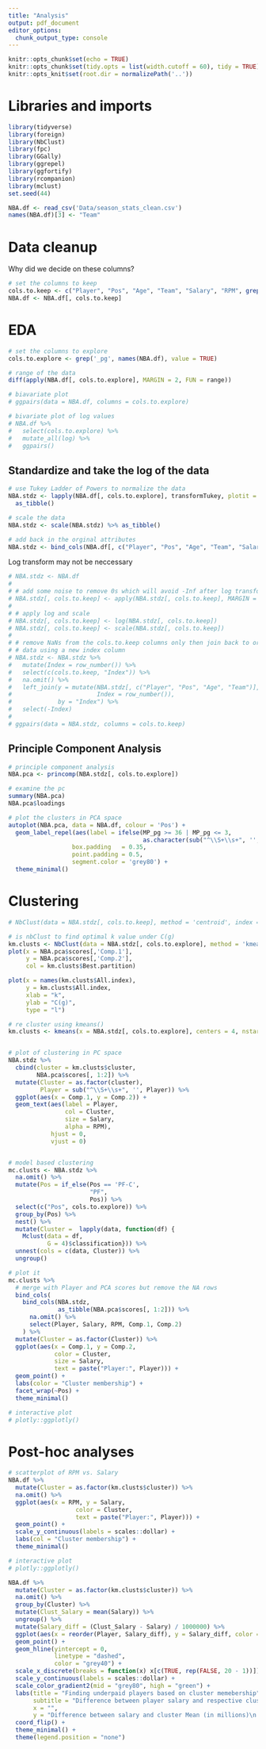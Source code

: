 ```yaml
---
title: "Analysis"
output: pdf_document
editor_options: 
  chunk_output_type: console
---
```


```r
knitr::opts_chunk$set(echo = TRUE)
knitr::opts_chunk$set(tidy.opts = list(width.cutoff = 60), tidy = TRUE)
knitr::opts_knit$set(root.dir = normalizePath('..'))
```

# Libraries and imports
```r
library(tidyverse)
library(foreign)
library(NbClust)
library(fpc)
library(GGally)
library(ggrepel)
library(ggfortify)
library(rcompanion)
library(mclust)
set.seed(44)

NBA.df <- read_csv('Data/season_stats_clean.csv')
names(NBA.df)[3] <- "Team"

```


# Data cleanup
Why did we decide on these columns?

```r
# set the columns to keep
cols.to.keep <- c("Player", "Pos", "Age", "Team", "Salary", "RPM", grep('_pg', names(NBA.df), value = TRUE))
NBA.df <- NBA.df[, cols.to.keep]
```

# EDA

```r
# set the columns to explore
cols.to.explore <- grep('_pg', names(NBA.df), value = TRUE)

# range of the data
diff(apply(NBA.df[, cols.to.explore], MARGIN = 2, FUN = range))

# biavariate plot
# ggpairs(data = NBA.df, columns = cols.to.explore)

# bivariate plot of log values
# NBA.df %>% 
#   select(cols.to.explore) %>% 
#   mutate_all(log) %>% 
#   ggpairs()
```

## Standardize and take the log of the data

```r
# use Tukey Ladder of Powers to normalize the data
NBA.stdz <- lapply(NBA.df[, cols.to.explore], transformTukey, plotit = FALSE, quiet = TRUE) %>% 
  as_tibble()

# scale the data
NBA.stdz <- scale(NBA.stdz) %>% as_tibble()

# add back in the orginal attributes
NBA.stdz <- bind_cols(NBA.df[, c("Player", "Pos", "Age", "Team", "Salary", "RPM")], NBA.stdz)

```


Log transform may not be neccessary
```r
# NBA.stdz <- NBA.df
# 
# # add some noise to remove 0s which will avoid -Inf after log transformation
# NBA.stdz[, cols.to.keep] <- apply(NBA.stdz[, cols.to.keep], MARGIN = 2, jitter, amount = 0.001)
# 
# # apply log and scale
# NBA.stdz[, cols.to.keep] <- log(NBA.stdz[, cols.to.keep])
# NBA.stdz[, cols.to.keep] <- scale(NBA.stdz[, cols.to.keep])
# 
# # remove NaNs from the cols.to.keep columns only then join back to original
# # data using a new index column
# NBA.stdz <- NBA.stdz %>% 
#   mutate(Index = row_number()) %>% 
#   select(c(cols.to.keep, "Index")) %>% 
#   na.omit() %>% 
#   left_join(y = mutate(NBA.stdz[, c("Player", "Pos", "Age", "Team")],
#                        Index = row_number()),
#             by = "Index") %>% 
#   select(-Index)
# 
# ggpairs(data = NBA.stdz, columns = cols.to.keep)
```

## Principle Component Analysis
```r
# principle component analysis
NBA.pca <- princomp(NBA.stdz[, cols.to.explore])

# examine the pc
summary(NBA.pca)
NBA.pca$loadings

# plot the clusters in PCA space
autoplot(NBA.pca, data = NBA.df, colour = 'Pos') + 
  geom_label_repel(aes(label = ifelse(MP_pg >= 36 | MP_pg <= 3, 
                                      as.character(sub("^\\S+\\s+", '', Player)), '' )),
                  box.padding   = 0.35, 
                  point.padding = 0.5,
                  segment.color = 'grey80') +
  theme_minimal()

```


# Clustering
```r
# NbClust(data = NBA.stdz[, cols.to.keep], method = 'centroid', index = 'ch')

# is nbClust to find optimal k value under C(g)
km.clusts <- NbClust(data = NBA.stdz[, cols.to.explore], method = 'kmeans', index = 'ch')
plot(x = NBA.pca$scores[,'Comp.1'],
     y = NBA.pca$scores[,'Comp.2'],
     col = km.clusts$Best.partition)

plot(x = names(km.clusts$All.index),
     y = km.clusts$All.index,
     xlab = "k",
     ylab = "C(g)",
     type = "l")

# re cluster using kmeans()
km.clusts <- kmeans(x = NBA.stdz[, cols.to.explore], centers = 4, nstart = 100)


# plot of clustering in PC space
NBA.stdz %>% 
  cbind(cluster = km.clusts$cluster,
        NBA.pca$scores[, 1:2]) %>% 
  mutate(Cluster = as.factor(cluster),
         Player = sub("^\\S+\\s+", '', Player)) %>% 
  ggplot(aes(x = Comp.1, y = Comp.2)) +
  geom_text(aes(label = Player,
                col = Cluster,
                size = Salary,
                alpha = RPM),
            hjust = 0,
            vjust = 0)


# model based clustering
mc.clusts <- NBA.stdz %>% 
  na.omit() %>% 
  mutate(Pos = if_else(Pos == 'PF-C',
                       "PF",
                       Pos)) %>% 
  select(c("Pos", cols.to.explore)) %>% 
  group_by(Pos) %>% 
  nest() %>% 
  mutate(Cluster =  lapply(data, function(df) {
    Mclust(data = df,
           G = 4)$classification})) %>% 
  unnest(cols = c(data, Cluster)) %>% 
  ungroup()

# plot it
mc.clusts %>% 
  # merge with Player and PCA scores but remove the NA rows
  bind_cols(
    bind_cols(NBA.stdz,
              as_tibble(NBA.pca$scores[, 1:2])) %>% 
      na.omit() %>%
      select(Player, Salary, RPM, Comp.1, Comp.2)
    ) %>% 
  mutate(Cluster = as.factor(Cluster)) %>%
  ggplot(aes(x = Comp.1, y = Comp.2,
             color = Cluster,
             size = Salary,
             text = paste("Player:", Player))) +
  geom_point() +
  labs(color = "Cluster membership") +
  facet_wrap(~Pos) +
  theme_minimal()

# interactive plot
# plotly::ggplotly()

```

# Post-hoc analyses

```r
# scatterplot of RPM vs. Salary
NBA.df %>% 
  mutate(Cluster = as.factor(km.clusts$cluster)) %>% 
  na.omit() %>% 
  ggplot(aes(x = RPM, y = Salary,
                   color = Cluster,
                   text = paste("Player:", Player))) +
  geom_point() +
  scale_y_continuous(labels = scales::dollar) +
  labs(col = "Cluster membership") +
  theme_minimal()

# interactive plot
# plotly::ggplotly()

```

```r

NBA.df %>% 
  mutate(Cluster = as.factor(km.clusts$cluster)) %>% 
  na.omit() %>% 
  group_by(Cluster) %>% 
  mutate(Clust_Salary = mean(Salary)) %>%
  ungroup() %>% 
  mutate(Salary_diff = (Clust_Salary - Salary) / 1000000) %>% 
  ggplot(aes(x = reorder(Player, Salary_diff), y = Salary_diff, color = Salary_diff)) +
  geom_point() +
  geom_hline(yintercept = 0,
             linetype = "dashed",
             color = "grey40") +
  scale_x_discrete(breaks = function(x) x[c(TRUE, rep(FALSE, 20 - 1))]) +
  scale_y_continuous(labels = scales::dollar) +
  scale_color_gradient2(mid = "grey80", high = "green") +
  labs(title = "Finding underpaid players based on cluster memebership",
       subtitle = "Difference between player salary and respective cluster mean",
       x = "",
       y = "Difference between salary and cluster Mean (in millions)\n Negative indicates overpaid") +
  coord_flip() +
  theme_minimal() +
  theme(legend.position = "none")

```


